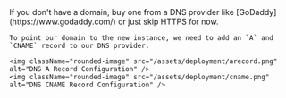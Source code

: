 <Step title="Point domain to the instance">
    <Note>
        If you don't have a domain, buy one from a DNS provider like [GoDaddy](https://www.godaddy.com/) or just skip HTTPS for now.
    </Note>

    To point our domain to the new instance, we need to add an `A` and `CNAME` record to our DNS provider.

    <img className="rounded-image" src="/assets/deployment/arecord.png" alt="DNS A Record Configuration" />
    <img className="rounded-image" src="/assets/deployment/cname.png" alt="DNS CNAME Record Configuration" />
</Step>